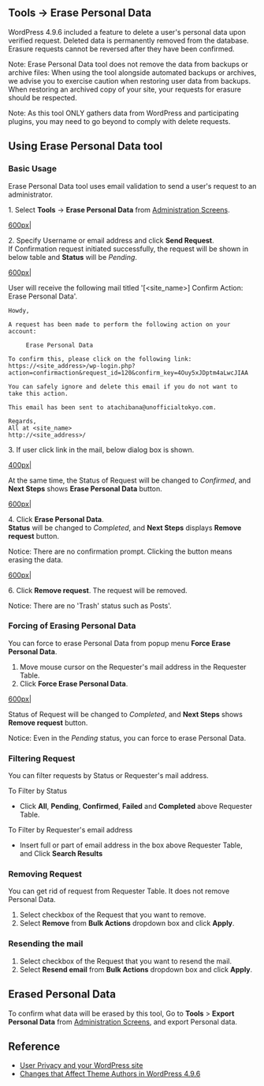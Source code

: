 ==Tools &rarr; Erase Personal Data==

WordPress 4.9.6 included a feature to delete a user's personal data upon verified request. Deleted data is permanently removed from the database. Erasure requests cannot be reversed after they have been confirmed.

Note: Erase Personal Data tool does not remove the data from backups or archive files: When using the tool alongside automated backups or archives, we advise you to exercise caution when restoring user data from backups. When restoring an archived copy of your site, your requests for erasure should be respected.

Note: As this tool ONLY gathers data from WordPress and participating plugins, you may need to go beyond to comply with delete requests.

== Using Erase Personal Data tool ==

=== Basic Usage ===

Erase Personal Data tool uses email validation to send a user's request to an administrator.

1. Select '''Tools''' -> '''Erase Personal Data''' from [[Administration Screens]].

[[image:ErasePersonalData_4.9.6.jpg|600px|]]
        
2. Specify Username or email address and click '''Send Request'''.<br />
If Confirmation request initiated successfully, the request will be shown in below table and '''Status''' will be ''Pending''.

[[image:ErasePersonalData_4.9.6_pending.jpg|600px|]]

User will receive the following mail titled '[&lt;site_name&gt;] Confirm Action: Erase Personal Data'.
<pre>
Howdy,

A request has been made to perform the following action on your account:

     Erase Personal Data

To confirm this, please click on the following link:
https://<site_address>/wp-login.php?action=confirmaction&request_id=120&confirm_key=4Ouy5xJDptm4aLwcJIAA

You can safely ignore and delete this email if you do not want to
take this action.

This email has been sent to atachibana@unofficialtokyo.com.

Regards,
All at <site_name>
http://<site_address>/
</pre>

3. If user click link in the mail, below dialog box is shown.

[[image:ErasePersonalData_4.9.6_confirmation.jpg|400px|]]

At the same time, the Status of Request will be changed to ''Confirmed'', and '''Next Steps''' shows '''Erase Personal Data''' button.

[[image:ErasePersonalData_4.9.6_confirmed.jpg|600px|]]

4. Click '''Erase Personal Data'''.<br /> '''Status''' will be changed to ''Completed'', and '''Next Steps''' displays '''Remove request''' button.

Notice: There are no confirmation prompt. Clicking the button means erasing the data.

[[image:ExportPersonalData_4.9.6_completed.jpg|600px|]]

6. Click '''Remove request'''. The request will be removed.

Notice: There are no 'Trash' status such as Posts'.

=== Forcing of Erasing Personal Data ===

You can force to erase Personal Data from popup menu '''Force Erase Personal Data'''.

# Move mouse cursor on the Requester's mail address in the Requester Table.
# Click '''Force Erase Personal Data'''.

[[image:ErasePersonalData_4.9.6_forceerase.jpg|600px|]]

Status of Request will be changed to ''Completed'', and '''Next Steps''' shows '''Remove request''' button.

Notice: Even in the ''Pending'' status, you can force to erase Personal Data.


=== Filtering Request ===

You can filter requests by Status or Requester's mail address.

To Filter by Status
* Click '''All''', '''Pending''', '''Confirmed''', '''Failed''' and '''Completed''' above Requester Table.

To Filter by Requester's email address
* Insert full or part of email address in the box above Requester Table, and Click '''Search Results'''


=== Removing Request ===

You can get rid of request from Requester Table. It does not remove Personal Data.
# Select checkbox of the Request that you want to remove.
# Select '''Remove''' from '''Bulk Actions''' dropdown box and click '''Apply'''.


=== Resending the mail ===

# Select checkbox of the Request that you want to resend the mail.
# Select '''Resend email''' from '''Bulk Actions''' dropdown box and click '''Apply'''.


== Erased Personal Data ==

To confirm what data will be erased by this tool, Go to '''Tools''' > '''Export Personal Data''' from [[Administration Screens]], and export Personal data.


== Reference ==
* [[User Privacy and your WordPress site]]
* [https://make.wordpress.org/core/2018/05/17/changes-that-affect-theme-authors-in-wordpress-4-9-6/ Changes that Affect Theme Authors in WordPress 4.9.6]